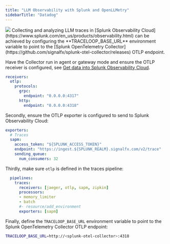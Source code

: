 ```yaml
---
title: "LLM Observability with Splunk and OpenLLMetry"
sidebarTitle: "Datadog"
---
```


<Frame>
  <img src="/img/integrations/splunk.png" />
</Frame>
Collecting and analyzing LLM traces in [Splunk Observability Cloud](https://www.splunk.com/en_us/products/observability.html) can be achieved by configuring the **TRACELOOP_BASE_URL** environment variable to point to the [Splunk OpenTelemetry Collector](https://github.com/signalfx/splunk-otel-collector/releases) OTLP endpoint.

Have the Collector run in agent or gateway mode and ensure the OTLP receiver is configured, see [Get data into Splunk Observability Cloud](https://docs.splunk.com/observability/en/gdi/get-data-in/get-data-in.html).

```yaml
receivers:
  otlp:
    protocols:
      grpc:
        endpoint: "0.0.0.0:4317"
      http:
        endpoint: "0.0.0.0:4318"
```

Secondly, ensure the OTLP exporter is configured to send to Splunk Observability Cloud:

```yaml
exporters:
  # Traces
  sapm:
    access_token: "${SPLUNK_ACCESS_TOKEN}"
    endpoint: "https://ingest.${SPLUNK_REALM}.signalfx.com/v2/trace"
    sending_queue:
      num_consumers: 32
```

Thirdly, make sure `otlp` is defined in the traces pipeline:

```yaml
  pipelines:
    traces:
      receivers: [jaeger, otlp, sapm, zipkin]
      processors:
      - memory_limiter
      - batch
      #- resource/add_environment
      exporters: [sapm]
```

Finally, define the `TRACELOOP_BASE_URL` environment variable to point to the Splunk OpenTelemetry Collector OTLP endpoint:


```bash
TRACELOOP_BASE_URL=http://<splunk-otel-collector>:4318
```
